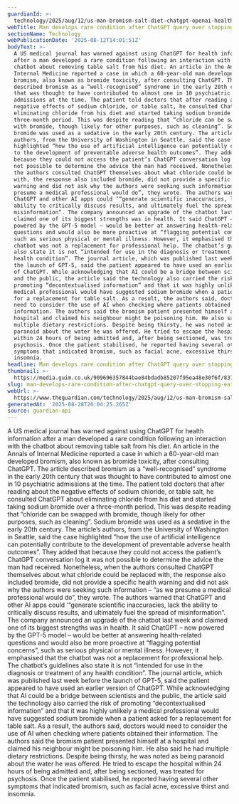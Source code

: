 ```yaml
---
guardianId: >-
  technology/2025/aug/12/us-man-bromism-salt-diet-chatgpt-openai-health-information
webTitle: Man develops rare condition after ChatGPT query over stopping eating salt
sectionName: Technology
webPublicationDate: '2025-08-12T14:01:51Z'
bodyText: >-
  A US medical journal has warned against using ChatGPT for health information
  after a man developed a rare condition following an interaction with the
  chatbot about removing table salt from his diet. An article in the Annals of
  Internal Medicine reported a case in which a 60-year-old man developed
  bromism, also known as bromide toxicity, after consulting ChatGPT. The article
  described bromism as a “well-recognised” syndrome in the early 20th century
  that was thought to have contributed to almost one in 10 psychiatric
  admissions at the time. The patient told doctors that after reading about the
  negative effects of sodium chloride, or table salt, he consulted ChatGPT about
  eliminating chloride from his diet and started taking sodium bromide over a
  three-month period. This was despite reading that “chloride can be swapped
  with bromide, though likely for other purposes, such as cleaning”. Sodium
  bromide was used as a sedative in the early 20th century. The article’s
  authors, from the University of Washington in Seattle, said the case
  highlighted “how the use of artificial intelligence can potentially contribute
  to the development of preventable adverse health outcomes”. They added that
  because they could not access the patient’s ChatGPT conversation log it was
  not possible to determine the advice the man had received. Nonetheless, when
  the authors consulted ChatGPT themselves about what chloride could be replaced
  with, the response also included bromide, did not provide a specific health
  warning and did not ask why the authors were seeking such information – “as we
  presume a medical professional would do”, they wrote. The authors warned that
  ChatGPT and other AI apps could ‘“generate scientific inaccuracies, lack the
  ability to critically discuss results, and ultimately fuel the spread of
  misinformation”. The company announced an upgrade of the chatbot last week and
  claimed one of its biggest strengths was in health. It said ChatGPT – now
  powered by the GPT-5 model – would be better at answering health-related
  questions and would also be more proactive at “flagging potential concerns”,
  such as serious physical or mental illness. However, it emphasised that the
  chatbot was not a replacement for professional help. The chatbot’s guidelines
  also state it is not “intended for use in the diagnosis or treatment of any
  health condition”. The journal article, which was published last week before
  the launch of GPT-5, said the patient appeared to have used an earlier version
  of ChatGPT. While acknowledging that AI could be a bridge between scientists
  and the public, the article said the technology also carried the risk of
  promoting “decontextualised information” and that it was highly unlikely a
  medical professional would have suggested sodium bromide when a patient asked
  for a replacement for table salt. As a result, the authors said, doctors would
  need to consider the use of AI when checking where patients obtained their
  information. The authors said the bromism patient presented himself at a
  hospital and claimed his neighbour might be poisoning him. He also said he had
  multiple dietary restrictions. Despite being thirsty, he was noted as being
  paranoid about the water he was offered. He tried to escape the hospital
  within 24 hours of being admitted and, after being sectioned, was treated for
  psychosis. Once the patient stabilised, he reported having several other
  symptoms that indicated bromism, such as facial acne, excessive thirst and
  insomnia.
headline: Man develops rare condition after ChatGPT query over stopping eating salt
thumbnail: >-
  https://media.guim.co.uk/909696357844bae84bdadb85207f95ea48e30f6f/837_221_5523_4419/500.jpg
slug: man-develops-rare-condition-after-chatgpt-query-over-stopping-eating-salt
webUrl: >-
  https://www.theguardian.com/technology/2025/aug/12/us-man-bromism-salt-diet-chatgpt-openai-health-information
generatedAt: '2025-08-28T20:04:25.265Z'
source: guardian-api
---
```

A US medical journal has warned against using ChatGPT for health information after a man developed a rare condition following an interaction with the chatbot about removing table salt from his diet. An article in the Annals of Internal Medicine reported a case in which a 60-year-old man developed bromism, also known as bromide toxicity, after consulting ChatGPT. The article described bromism as a “well-recognised” syndrome in the early 20th century that was thought to have contributed to almost one in 10 psychiatric admissions at the time. The patient told doctors that after reading about the negative effects of sodium chloride, or table salt, he consulted ChatGPT about eliminating chloride from his diet and started taking sodium bromide over a three-month period. This was despite reading that “chloride can be swapped with bromide, though likely for other purposes, such as cleaning”. Sodium bromide was used as a sedative in the early 20th century. The article’s authors, from the University of Washington in Seattle, said the case highlighted “how the use of artificial intelligence can potentially contribute to the development of preventable adverse health outcomes”. They added that because they could not access the patient’s ChatGPT conversation log it was not possible to determine the advice the man had received. Nonetheless, when the authors consulted ChatGPT themselves about what chloride could be replaced with, the response also included bromide, did not provide a specific health warning and did not ask why the authors were seeking such information – “as we presume a medical professional would do”, they wrote. The authors warned that ChatGPT and other AI apps could ‘“generate scientific inaccuracies, lack the ability to critically discuss results, and ultimately fuel the spread of misinformation”. The company announced an upgrade of the chatbot last week and claimed one of its biggest strengths was in health. It said ChatGPT – now powered by the GPT-5 model – would be better at answering health-related questions and would also be more proactive at “flagging potential concerns”, such as serious physical or mental illness. However, it emphasised that the chatbot was not a replacement for professional help. The chatbot’s guidelines also state it is not “intended for use in the diagnosis or treatment of any health condition”. The journal article, which was published last week before the launch of GPT-5, said the patient appeared to have used an earlier version of ChatGPT. While acknowledging that AI could be a bridge between scientists and the public, the article said the technology also carried the risk of promoting “decontextualised information” and that it was highly unlikely a medical professional would have suggested sodium bromide when a patient asked for a replacement for table salt. As a result, the authors said, doctors would need to consider the use of AI when checking where patients obtained their information. The authors said the bromism patient presented himself at a hospital and claimed his neighbour might be poisoning him. He also said he had multiple dietary restrictions. Despite being thirsty, he was noted as being paranoid about the water he was offered. He tried to escape the hospital within 24 hours of being admitted and, after being sectioned, was treated for psychosis. Once the patient stabilised, he reported having several other symptoms that indicated bromism, such as facial acne, excessive thirst and insomnia.
